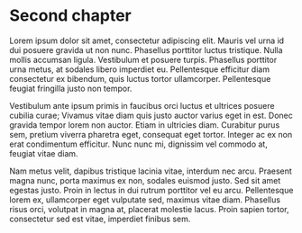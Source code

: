 # Second chapter

Lorem ipsum dolor sit amet, consectetur adipiscing elit.
Mauris vel urna id dui posuere gravida ut non nunc.
Phasellus porttitor luctus tristique.
Nulla mollis accumsan ligula.
Vestibulum et posuere turpis.
Phasellus porttitor urna metus, at sodales libero imperdiet eu.
Pellentesque efficitur diam consectetur ex bibendum, quis luctus tortor ullamcorper.
Pellentesque feugiat fringilla justo non tempor.

Vestibulum ante ipsum primis in faucibus orci luctus et ultrices posuere cubilia curae; Vivamus vitae diam quis justo auctor varius eget in est.
Donec gravida tempor lorem non auctor.
Etiam in ultricies diam.
Curabitur purus sem, pretium viverra pharetra eget, consequat eget tortor.
Integer ac ex non erat condimentum efficitur.
Nunc nunc mi, dignissim vel commodo at, feugiat vitae diam.

Nam metus velit, dapibus tristique lacinia vitae, interdum nec arcu.
Praesent magna nunc, porta maximus ex non, sodales euismod justo.
Sed sit amet egestas justo.
Proin in lectus in dui rutrum porttitor vel eu arcu.
Pellentesque lorem ex, ullamcorper eget vulputate sed, maximus vitae diam.
Phasellus risus orci, volutpat in magna at, placerat molestie lacus.
Proin sapien tortor, consectetur sed est vitae, imperdiet finibus sem.
